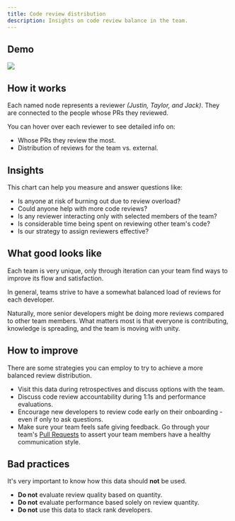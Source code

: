 ```yaml
---
title: Code review distribution
description: Insights on code review balance in the team.
---
```



## Demo

<Frame caption="Taylor's avatar is larger because she has the most reviews on the team.">
  <img src="/images/code-review-distribution.png" />
</Frame>

## How it works

Each named node represents a reviewer _(Justin, Taylor, and Jack)_. They are connected to the people whose PRs they reviewed.

You can hover over each reviewer to see detailed info on:

- Whose PRs they review the most.
- Distribution of reviews for the team vs. external.

## Insights

This chart can help you measure and answer questions like:

- Is anyone at risk of burning out due to review overload?
- Could anyone help with more code reviews?
- Is any reviewer interacting only with selected members of the team?
- Is considerable time being spent on reviewing other team's code?
- Is our strategy to assign reviewers effective?

## What good looks like

Each team is very unique, only through iteration can your team find ways to improve its flow and satisfaction.

In general, teams strive to have a somewhat balanced load of reviews for each developer.

Naturally, more senior developers might be doing more reviews compared to other team members. What matters most is that everyone is contributing, knowledge is spreading, and the team is moving with unity.

## How to improve

There are some strategies you can employ to try to achieve a more balanced review distribution.

- Visit this data during retrospectives and discuss options with the team.
- Discuss code review accountability during 1:1s and performance evaluations.
- Encourage new developers to review code early on their onboarding - even if only to ask questions.
- Make sure your team feels safe giving feedback. Go through your team's <a href="/features/pull-requests">Pull Requests</a> to assert your team members have a healthy communication style.

## Bad practices

It's very important to know how this
data should **not** be used.

- **Do not** evaluate review quality based on quantity.
- **Do not** evaluate performance based solely on review quantity.
- **Do not** use this data to stack rank developers.

<CtaGetStarted />
